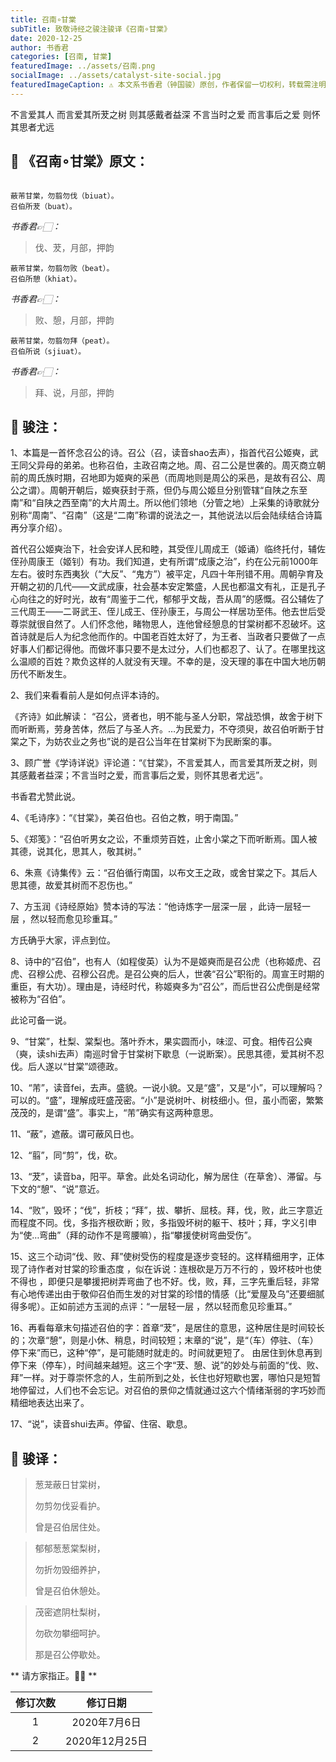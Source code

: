 ```yaml
---
title: 召南∘甘棠
subTitle: 致敬诗经之骏注骏译《召南∘甘棠》 
date: 2020-12-25 
author: 书香君
categories: [召南, 甘棠]
featuredImage: ../assets/召南.png
socialImage: ../assets/catalyst-site-social.jpg
featuredImageCaption: ⚠️️ 本文系书香君（钟国骏）原创，作者保留一切权利，转载需注明出处。
---
```


不言爱其人
而言爱其所茇之树
则其感戴者益深
不言当时之爱
而言事后之爱
则怀其思者尤远

## 🌼 《召南∘甘棠》原文：
```

蔽芾甘棠，勿翦勿伐（biuat）。
召伯所茇（buat）。

```
*书香君👉🏻：* 

> 伐、茇，月部，押韵

```
蔽芾甘棠，勿翦勿败（beat）。
召伯所憩（khiat）。

```
*书香君👉🏻：* 

> 败、憩，月部，押韵

```
蔽芾甘棠，勿翦勿拜（peat）。
召伯所说（sjiuat）。

```
*书香君👉🏻：* 

> 拜、说，月部，押韵

## 🍁️ 骏注：

1、本篇是一首怀念召公的诗。召公（召，读音shao去声），指首代召公姬奭，武王同父异母的弟弟。也称召伯，主政召南之地。周、召二公是世袭的。周灭商立朝前的周氏族时期，召地即为姬奭的采邑（而周地则是周公的采邑，是故有召公、周公之谓）。周朝开朝后，姬奭获封于燕，但仍与周公姬旦分别管辖“自陕之东至南”和“自陕之西至南”的大片周土。所以他们领地（分管之地）上采集的诗歌就分别称“周南”、“召南”（这是“二南”称谓的说法之一，其他说法以后会陆续结合诗篇再分享介绍）。

首代召公姬奭治下，社会安详人民和睦，其受侄儿周成王（姬诵）临终托付，辅佐侄孙周康王（姬钊）有功。我们知道，史有所谓“成康之治”，约在公元前1000年左右。彼时东西夷狄（“大反”、“鬼方”）被平定，凡四十年刑错不用。周朝孕育及开朝之初的几代——文武成康，社会基本安定繁盛，人民也都温文有礼，正是孔子心向往之的好时光，故有“周鉴于二代，郁郁乎文哉，吾从周”的感慨。召公辅佐了三代周王——二哥武王、侄儿成王、侄孙康王，与周公一样居功至伟。他去世后受尊崇就很自然了。人们怀念他，睹物思人，连他曾经憩息的甘棠树都不忍破坏。这首诗就是后人为纪念他而作的。中国老百姓太好了，为王者、当政者只要做了一点好事人们都记得他。而做坏事只要不是太过分，人们也都忍了、认了。在哪里找这么温顺的百姓？欺负这样的人就没有天理。不幸的是，没天理的事在中国大地历朝历代不断发生。

2、我们来看看前人是如何点评本诗的。

《齐诗》如此解读： “召公，贤者也，明不能与圣人分职，常战恐惧，故舍于树下而听断焉，劳身苦体，然后了与圣人齐。…为民爱力，不夺须臾，故召伯听断于甘棠之下，为妨农业之务也”说的是召公当年在甘棠树下为民断案的事。

3、顾广誉《学诗详说》评论道：“《甘棠》，不言爱其人，而言爱其所茇之树，则其感戴者益深；不言当时之爱，而言事后之爱，则怀其思者尤远”。

书香君尤赞此说。

4、《毛诗序》：“《甘棠》，美召伯也。召伯之教，明于南国。”

5、《郑笺》：“召伯听男女之讼，不重烦劳百姓，止舍小棠之下而听断焉。国人被其德，说其化，思其人，敬其树。”

6、朱熹《诗集传》云：“召伯循行南国，以布文王之政，或舍甘棠之下。其后人思其德，故爱其树而不忍伤也。”

7、方玉润《诗经原始》赞本诗的写法：“他诗炼字一层深一层 ，此诗一层轻一层 ，然以轻而愈见珍重耳。”

方氏确乎大家，评点到位。

8、诗中的“召伯”，也有人（如程俊英）认为不是姬奭而是召公虎（也称姬虎、召虎、召穆公虎、召穆公召虎。是召公奭的后人，世袭“召公”职衔的。周宣王时期的重臣，有大功）。理由是，诗经时代，称姬奭多为“召公”，而后世召公虎倒是经常被称为“召伯”。

此论可备一说。

9、“甘棠”，杜梨、棠梨也。落叶乔木，果实圆而小，味涩、可食。相传召公奭（奭，读shi去声）南巡时曾于甘棠树下歇息（一说断案）。民思其德，爱其树不忍伐。后人遂以“甘棠”颂德政。

10、“芾”，读音fei，去声。盛貌。一说小貌。又是“盛”，又是“小”，可以理解吗？可以的。“盛”，理解成旺盛茂密。“小”是说树叶、树枝细小。但，虽小而密，繁繁茂茂的，是谓“盛”。事实上，“芾”确实有这两种意思。

11、“蔽”，遮蔽。谓可蔽风日也。

12、“翦”，同“剪”，伐，砍。

13、“茇”，读音ba，阳平。草舍。此处名词动化，解为居住（在草舍）、滞留。与下文的“憩”、“说”意近。

14、“败”，毁坏；“伐”，折枝；“拜”，拔、攀折、屈枝。拜，伐，败，此三字意近而程度不同。伐，多指齐根砍断；败，多指毁坏树的躯干、枝叶；拜，字义引申为“使…弯曲”（拜的动作不是弯腰嘛），指“攀援使树弯曲受伤”。

15、这三个动词“伐、败、拜”使树受伤的程度是逐步变轻的。这样精细用字，正体现了诗作者对甘棠的珍重态度 ，似在诉说：连根砍是万万不行的 ，毁坏枝叶也使不得也 ，即便只是攀援把树弄弯曲了也不好。伐，败，拜，三字先重后轻，非常有心地传递出由于敬仰召伯而生发的对甘棠的珍惜的情感（比“爱屋及乌”还要细腻得多呢）。正如前述方玉润的点评：“一层轻一层 ，然以轻而愈见珍重耳。”

16、再看每章末句描述召伯的字：首章“茇”，是居住的意思，这种居住是时间较长的；次章“憩”，则是小休、稍息，时间较短；末章的“说”，是“（车）停驻、（车）停下来”而已，这种“停”，是可能随时就走的。时间就更短了。 由居住到休息再到停下来（停车），时间越来越短。这三个字“茇、憩、说”的妙处与前面的“伐、败、拜”一样。对于尊崇怀念的人，生前所到之处，长住也好短歇也罢，哪怕只是短暂地停留过，人们也不会忘记。对召伯的景仰之情就通过这六个情绪渐弱的字巧妙而精细地表达出来了。

17、“说”，读音shui去声。停留、住宿、歇息。

## 🍁️ 骏译：

> 葱茏蔽日甘棠树，
> 
> 勿剪勿伐妥看护。
> 
> 曾是召伯居住处。

> 郁郁葱葱棠梨树，
> 
> 勿折勿毁细养护，
> 
> 曾是召伯休憩处。

> 茂密遮阴杜梨树，
> 
> 勿砍勿攀细呵护。
> 
> 那是召公停歇处。

** 请方家指正。🙏🏻 **

| 修订次数      | 修订日期 | 
|   :----: |    :----:   | 
| 1    | 2020年7月6日       | 
| 2    | 2020年12月25日       | 
